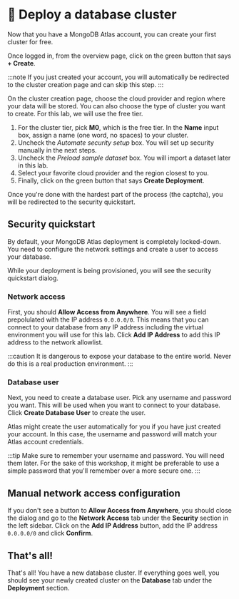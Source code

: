 
# 👐 Deploy a database cluster

Now that you have a MongoDB Atlas account, you can create your first cluster for free.

Once logged in, from the overview page, click on the green button that says **+ Create**.

<Screenshot url="https://cloud.mongodb.com" src="img/screenshots/10-mongodb-atlas/2-create-cluster/1-overview.png" alt="Overview screenshot" />

:::note
If you just created your account, you will automatically be redirected to the cluster creation page and can skip this step.
:::

On the cluster creation page, choose the cloud provider and region where your data will be stored. You can also choose the type of cluster you want to create. For this lab, we will use the free tier.

1. For the cluster tier, pick **M0**, which is the free tier. In the **Name** input box, assign a name (one word, no spaces) to your cluster.
1. Uncheck the *Automate security setup* box. You will set up security manually in the next steps.
1. Uncheck the *Preload sample dataset* box. You will import a dataset later in this lab.
1. Select your favorite cloud provider and the region closest to you.
1. Finally, click on the green button that says **Create Deployment**.

<Screenshot url="https://cloud.mongodb.com" src="img/screenshots/10-mongodb-atlas/2-create-cluster/2-deploy-database.png" alt="Create cluster screenshot" />

Once you're done with the hardest part of the process (the captcha), you will be redirected to the security quickstart.

## Security quickstart

By default, your MongoDB Atlas deployment is completely locked-down. You need to configure the network settings and create a user to access your database.

While your deployment is being provisioned, you will see the security quickstart dialog.

### Network access

First, you should **Allow Access from Anywhere**. You will see a field prepolulated with the IP address `0.0.0.0/0`. This means that you can connect to your database from any IP address including the virtual environment you will use for this lab. Click **Add IP Address** to add this IP address to the network allowlist.

:::caution
It is dangerous to expose your database to the entire world. Never do this is a real production environment.
:::

### Database user

Next, you need to create a database user. Pick any username and password you want. This will be used when you want to connect to your database. Click **Create Database User** to create the user.

Atlas might create the user automatically for you if you have just created your account. In this case, the username and password will match your Atlas account credentials.

:::tip
Make sure to remember your username and password. You will need them later. For the sake of this workshop, it might be preferable to use a simple password that you'll remember over a more secure one.
:::

## Manual network access configuration

If you don't see a button to **Allow Access from Anywhere**, you should close the dialog and go to the **Network Access** tab under the **Security** section in the left sidebar. Click on the **Add IP Address** button, add the IP address `0.0.0.0/0` and click **Confirm**.

## That's all!

That's all! You have a new database cluster. If everything goes well, you should see your newly created cluster on the **Database** tab under the **Deployment** section.

<Screenshot url="https://cloud.mongodb.com" src="img/screenshots/10-mongodb-atlas/2-create-cluster/3-database-deployment.png" alt="Screenshot of the database deployment screen" />